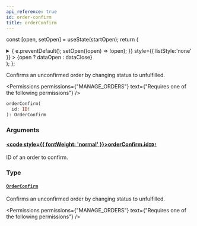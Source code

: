 ```yaml
---
api_reference: true
id: order-confirm
title: orderConfirm
---
```






const [open, setOpen] = useState(startOpen);
return (
<details {...(open ? { open: true } : {})} className="details" style={{ border:'none', boxShadow:'none', background:'var(--ifm-background-color)' }}>
<summary
onClick={(e) => {
e.preventDefault();
setOpen((open) => !open);
}}
style={{ listStyle:'none' }} >
{open ? dataOpen : dataClose}
</summary>
{open && children}
</details>
);
};

Confirms an unconfirmed order by changing status to unfulfilled.


<Permissions permissions={"MANAGE_ORDERS"} text={"Requires one of the following permissions"} />


```graphql
orderConfirm(
  id: ID!
): OrderConfirm
```

### Arguments

#### [<code style={{ fontWeight: 'normal' }}>orderConfirm.<b>id</b></code>](#)<Bullet />[`ID!`](../../../api-reference/miscellaneous/scalars/id.mdx) <Badge class="badge badge--secondary" text="non-null"/> <Badge class="badge badge--secondary" text="scalar"/> <Badge class="badge badge--secondary" text="miscellaneous"/>

ID of an order to confirm.

### Type

#### [`OrderConfirm`](../../../api-reference/orders/objects/order-confirm.mdx) <Badge class="badge badge--secondary" text="object"/> <Badge class="badge badge--secondary" text="orders"/>

Confirms an unconfirmed order by changing status to unfulfilled.


<Permissions permissions={"MANAGE_ORDERS"} text={"Requires one of the following permissions"} />


